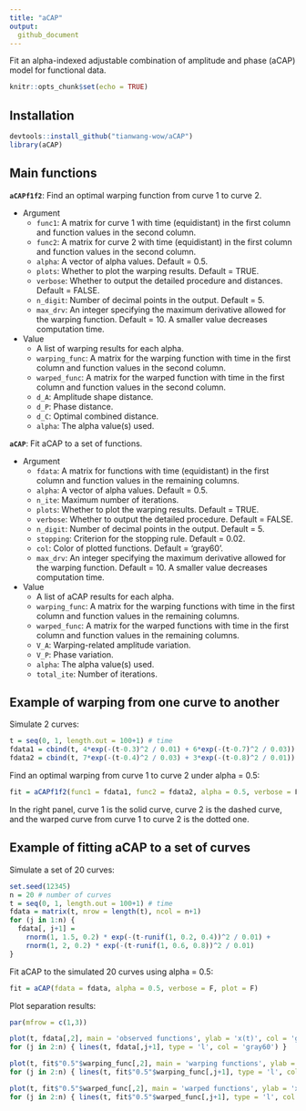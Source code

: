 ```yaml
---
title: "aCAP"
output:
  github_document
---
```


Fit an alpha-indexed adjustable combination of amplitude and phase (aCAP) model for functional data.


```r
knitr::opts_chunk$set(echo = TRUE)
```

## Installation
```r
devtools::install_github("tianwang-wow/aCAP")
library(aCAP)
```

## Main functions

**`aCAPf1f2`**: Find an optimal warping function from curve 1 to curve 2.

- Argument
  + `func1`: A matrix for curve 1 with time (equidistant) in the first column and function values in the second column.
  + `func2`: A matrix for curve 2 with time (equidistant) in the first column and function values in the second column.
  + `alpha`: A vector of alpha values. Default = 0.5.
  + `plots`: Whether to plot the warping results. Default = TRUE.
  + `verbose`: Whether to output the detailed procedure and distances. Default = FALSE.
  + `n_digit`: Number of decimal points in the output. Default = 5.
  + `max_drv`: An integer specifying the maximum derivative allowed for the warping function. Default = 10. A smaller value decreases computation time.
  
- Value
  + A list of warping results for each alpha.
  + `warping_func`: A matrix for the warping function with time in the first column and function values in the second column.
  + `warped_func`: A matrix for the warped function with time in the first column and function values in the second column.
  + `d_A`: Amplitude shape distance.
  + `d_P`: Phase distance.
  + `d_C`: Optimal combined distance.
  + `alpha`: The alpha value(s) used.
  
**`aCAP`**: Fit aCAP to a set of functions.
                
- Argument
  + `fdata`: A matrix for functions with time (equidistant) in the first column and function values in the remaining columns.
  + `alpha`: A vector of alpha values. Default = 0.5.
  + `n_ite`: Maximum number of iterations.
  + `plots`: Whether to plot the warping results. Default = TRUE.
  + `verbose`: Whether to output the detailed procedure. Default = FALSE.
  + `n_digit`: Number of decimal points in the output. Default = 5.
  + `stopping`: Criterion for the stopping rule. Default = 0.02.
  + `col`: Color of plotted functions. Default = 'gray60'.
  + `max_drv`: An integer specifying the maximum derivative allowed for the warping function. Default = 10. A smaller value decreases computation time.
  
- Value
  + A list of aCAP results for each alpha.
  + `warping_func`: A matrix for the warping functions with time in the first column and function values in the remaining columns.
  + `warped_func`: A matrix for the warped functions with time in the first column and function values in the remaining columns.
  + `V_A`: Warping-related amplitude variation.
  + `V_P`: Phase variation.
  + `alpha`: The alpha value(s) used.
  + `total_ite`: Number of iterations.
  
## Example of warping from one curve to another

<!-- Below is a step-by-step example of finding optimal warping function from one curve to another. -->

Simulate 2 curves:
```r
t = seq(0, 1, length.out = 100+1) # time
fdata1 = cbind(t, 4*exp(-(t-0.3)^2 / 0.01) + 6*exp(-(t-0.7)^2 / 0.03)) # curve 1
fdata2 = cbind(t, 7*exp(-(t-0.4)^2 / 0.03) + 3*exp(-(t-0.8)^2 / 0.01)) # curve 2
```

Find an optimal warping from curve 1 to curve 2 under alpha = 0.5:
```r
fit = aCAPf1f2(func1 = fdata1, func2 = fdata2, alpha = 0.5, verbose = F)
```

In the right panel, curve 1 is the solid curve, curve 2 is the dashed curve, and the warped curve from curve 1 to curve 2 is the dotted one.

## Example of fitting aCAP to a set of curves

<!-- Below is a step-by-step example of fitting aCAP for a set of curves. -->

Simulate a set of 20 curves:
```r
set.seed(12345)
n = 20 # number of curves
t = seq(0, 1, length.out = 100+1) # time
fdata = matrix(t, nrow = length(t), ncol = n+1)
for (j in 1:n) {
  fdata[, j+1] =
    rnorm(1, 1.5, 0.2) * exp(-(t-runif(1, 0.2, 0.4))^2 / 0.01) +
    rnorm(1, 2, 0.2) * exp(-(t-runif(1, 0.6, 0.8))^2 / 0.01)
}
```

Fit aCAP to the simulated 20 curves using alpha = 0.5:
```r
fit = aCAP(fdata = fdata, alpha = 0.5, verbose = F, plot = F)
```

Plot separation results:
```r
par(mfrow = c(1,3))

plot(t, fdata[,2], main = 'observed functions', ylab = 'x(t)', col = 'gray60', type = 'l', ylim = c(0, 2.7))
for (j in 2:n) { lines(t, fdata[,j+1], type = 'l', col = 'gray60') }

plot(t, fit$"0.5"$warping_func[,2], main = 'warping functions', ylab = 'h(t)', col = 'gray60', type = 'l')
for (j in 2:n) { lines(t, fit$"0.5"$warping_func[,j+1], type = 'l', col = 'gray60') }

plot(t, fit$"0.5"$warped_func[,2], main = 'warped functions', ylab = 'x(h(t))', col = 'gray60', type = 'l', ylim = c(0, 2.7))
for (j in 2:n) { lines(t, fit$"0.5"$warped_func[,j+1], type = 'l', col = 'gray60') }
```


